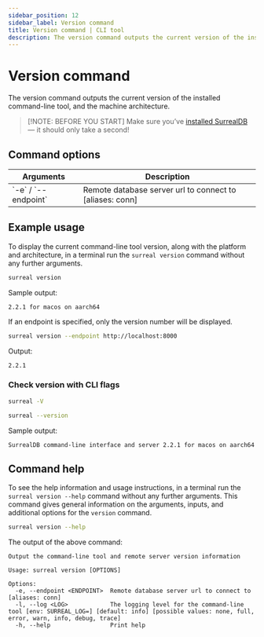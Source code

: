 ```yaml
---
sidebar_position: 12
sidebar_label: Version command
title: Version command | CLI tool
description: The version command outputs the current version of the installed command-line tool, and the machine architecture.
---
```


# Version command

The version command outputs the current version of the installed command-line tool, and the machine architecture.

> [!NOTE: BEFORE YOU START]
> Make sure you’ve [installed SurrealDB](/docs/surrealdb/installation) — it should only take a second!

## Command options

<table>
    <thead>
        <tr>
            <th colspan="2">Arguments</th>
            <th>Description</th>
        </tr>
    </thead>
    <tbody>
        <tr>
            <td colspan="2">
                `-e` / `--endpoint`
               <Label label="optional" />
            </td>
            <td>
            Remote database server url to connect to [aliases: conn]
            </td>
        </tr>
    </tbody>
</table>

## Example usage

To display the current command-line tool version, along with the platform and architecture, in a terminal run the `surreal version` command without any further arguments.

```bash
surreal version
```

Sample output:

```
2.2.1 for macos on aarch64
```

If an endpoint is specified, only the version number will be displayed.

```bash
surreal version --endpoint http://localhost:8000
```

Output:

```
2.2.1
```

### Check version with CLI flags

<Since v="v1.2.0" />

```bash
surreal -V
```

```bash
surreal --version
```

Sample output:

```
SurrealDB command-line interface and server 2.2.1 for macos on aarch64
```

## Command help

To see the help information and usage instructions, in a terminal run the `surreal version --help` command without any further arguments. This command gives general information on the arguments, inputs, and additional options for the `version` command.

```bash
surreal version --help
```
The output of the above command:

```
Output the command-line tool and remote server version information

Usage: surreal version [OPTIONS]

Options:
  -e, --endpoint <ENDPOINT>  Remote database server url to connect to [aliases: conn]
  -l, --log <LOG>            The logging level for the command-line tool [env: SURREAL_LOG=] [default: info] [possible values: none, full, error, warn, info, debug, trace]
  -h, --help                 Print help
```

